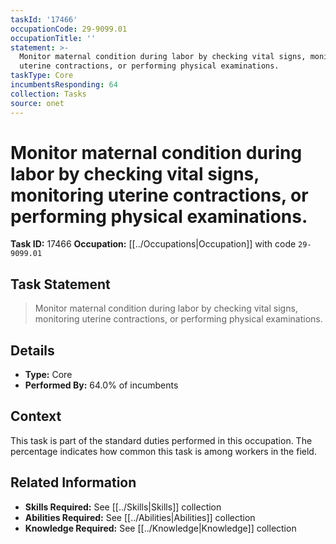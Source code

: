 ```yaml
---
taskId: '17466'
occupationCode: 29-9099.01
occupationTitle: ''
statement: >-
  Monitor maternal condition during labor by checking vital signs, monitoring
  uterine contractions, or performing physical examinations.
taskType: Core
incumbentsResponding: 64
collection: Tasks
source: onet
---
```

# Monitor maternal condition during labor by checking vital signs, monitoring uterine contractions, or performing physical examinations.

**Task ID:** 17466
**Occupation:** [[../Occupations|Occupation]] with code `29-9099.01`

## Task Statement

> Monitor maternal condition during labor by checking vital signs, monitoring uterine contractions, or performing physical examinations.

## Details

- **Type:** Core
- **Performed By:** 64.0% of incumbents

## Context

This task is part of the standard duties performed in this occupation. The percentage indicates how common this task is among workers in the field.

## Related Information

- **Skills Required:** See [[../Skills|Skills]] collection
- **Abilities Required:** See [[../Abilities|Abilities]] collection
- **Knowledge Required:** See [[../Knowledge|Knowledge]] collection
